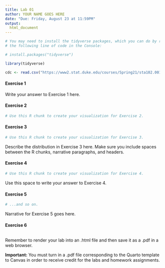 ```yaml
---
title: Lab 01
author: YOUR NAME GOES HERE
date: "Due: Friday, August 23 at 11:59PM"
output:
  html_document
---
```



```r

# You may need to install the tidyverse packages, which you can do by running
# the following line of code in the Console:

# install.packages("tidyverse")

library(tidyverse)

cdc <- read.csv("https://www2.stat.duke.edu/courses/Spring21/sta102.001/labs/data/cdc_cleaned.csv")
```

#### Exercise 1

Write your answer to Exercise 1 here.

#### Exercise 2

```r
# Use this R chunk to create your visualization for Exercise 2.
```

#### Exercise 3

```r
# Use this R chunk to create your visualization for Exercise 3.
```

Describe the distribution in Exercise 3 here. Make sure you include spaces between the R chunks, narrative paragraphs, and headers.

#### Exercise 4

```r
# Use this R chunk to create your visualization for Exercise 4.
```

Use this space to write your answer to Exercise 4.

#### Exercise 5

```r
# ...and so on.
```

Narrative for Exercise 5 goes here.

#### Exercise 6

```r

```

Remember to render your lab into an .html file and then save it as a .pdf in a web browser.

**Important:** You must turn in a .pdf file corresponding to the Quarto template to Canvas in order to receive credit for the labs and homework assignments.
